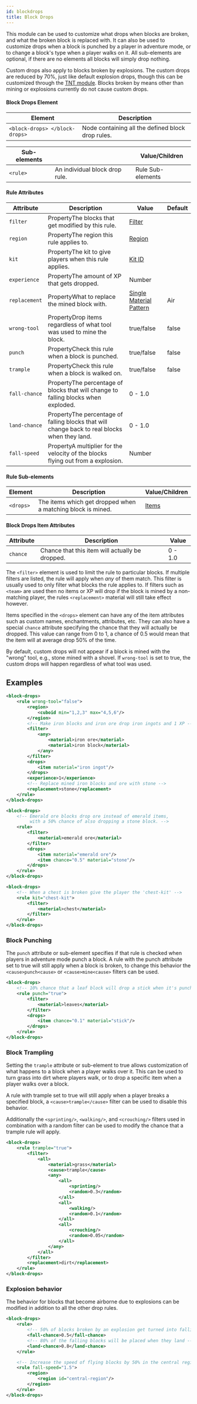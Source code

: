 ```yaml
---
id: blockdrops
title: Block Drops
---
```


This module can be used to customize what drops when blocks are broken, and what the broken block is replaced with. 
It can also be used to customize drops when a block is punched by a player in adventure mode, or to change a block's type when a player walks on it. 
All sub-elements are optional, if there are no elements all blocks will simply drop nothing.

Custom drops also apply to blocks broken by explosions. 
The custom drops are reduced by 70%, just like default explosion drops, though this can be customized through the [TNT module](/docs/modules/gear/tnt). 
Blocks broken by means other than mining or explosions currently do not cause custom drops.

#### Block Drops Element

| Element | Description |
|---|---|
| `<block-drops> </block-drops>` | Node containing all the defined block drop rules. |

| Sub-elements || Value/Children |
|---|---|---|
| `<rule>` | An individual block drop rule. | <span className="badge badge--secondary">Rule Sub-elements</span> |

#### Rule Attributes

| Attribute | Description | Value | Default |
|---|---|---|---|
| `filter` | <span className="badge badge--secondary" title="Can be either this attribute or a sub-element.">Property</span>The blocks that get modified by this rule. | [Filter](/docs/modules/mechanics/filters) |
| `region` | <span className="badge badge--secondary" title="Can be either this attribute or a sub-element.">Property</span>The region this rule applies to. | [Region](/docs/modules/mechanics/regions) |
| `kit` | <span className="badge badge--secondary" title="Can be either this attribute or a sub-element.">Property</span>The kit to give players when this rule applies. | [Kit ID](/docs/modules/gear/kits) |
| `experience` | <span className="badge badge--secondary" title="Can be either this attribute or a sub-element.">Property</span>The amount of XP that gets dropped. | <span className="badge badge--primary">Number</span> |
| `replacement` | <span className="badge badge--secondary" title="Can be either this attribute or a sub-element.">Property</span>What to replace the mined block with. | [Single Material Pattern](/docs/reference/items/inventory#material-matchers) | <span className="badge badge--secondary">Air</span> |
| `wrong-tool` | <span className="badge badge--secondary" title="Can be either this attribute or a sub-element.">Property</span>Drop items regardless of what tool was used to mine the block. | <span className="badge badge--primary">true/false</span> | false |
| `punch` | <span className="badge badge--secondary" title="Can be either this attribute or a sub-element.">Property</span>Check this rule when a block is punched. | <span className="badge badge--primary">true/false</span> | false |
| `trample` | <span className="badge badge--secondary" title="Can be either this attribute or a sub-element.">Property</span>Check this rule when a block is walked on. | <span className="badge badge--primary">true/false</span> | false |
| `fall-chance` | <span className="badge badge--secondary" title="Can be either this attribute or a sub-element.">Property</span>The percentage of blocks that will change to falling blocks when exploded. | <span className="badge badge--primary">0 - 1.0</span> |
| `land-chance` | <span className="badge badge--secondary" title="Can be either this attribute or a sub-element.">Property</span>The percentage of falling blocks that will change back to real blocks when they land. | <span className="badge badge--primary">0 - 1.0</span> |
| `fall-speed` | <span className="badge badge--secondary" title="Can be either this attribute or a sub-element.">Property</span>A multiplier for the velocity of the blocks flying out from a explosion. | <span className="badge badge--primary">Number</span> |

#### Rule Sub-elements

| Element | Description | Value/Children |
|---|---|---|
| `<drops>` | The items which get dropped when a matching block is mined. | [Items](/docs/modules/gear/items)|

#### Block Drops Item Attributes

| Attribute | Description | Value |
|---|---|---|
| `chance` | Chance that this item will actually be dropped. | <span className="badge badge--primary">0 - 1.0</span> |

The `<filter>` element is used to limit the rule to particular blocks. 
If multiple filters are listed, the rule will apply when *any* of them match. 
This filter is usually used to only filter what blocks the rule applies to. 
If filters such as `<team>` are used then no items or XP will drop if the block is mined by a non-matching player, the rules `<replacement>` material will still take effect however.

Items specified in the `<drops>` element can have any of the item attributes such as custom names, enchantments, attributes, etc. 
They can also have a special `chance` attribute specifying the chance that they will actually be dropped. 
This value can range from 0 to 1, a chance of 0.5 would mean that the item will at average drop 50% of the time.

By default, custom drops will not appear if a block is mined with the "wrong" tool, e.g., stone mined with a shovel.
If `wrong-tool` is set to true, the custom drops will happen regardless of what tool was used.

## Examples

```xml
<block-drops>
    <rule wrong-tool="false">
        <region>
            <cuboid min="1,2,3" max="4,5,6"/>
        </region>
        <!-- Make iron blocks and iron ore drop iron ingots and 1 XP -->
        <filter>
            <any>
                <material>iron ore</material>
                <material>iron block</material>
            </any>
        </filter>
        <drops>
            <item material="iron ingot"/>
        </drops>
        <experience>1</experience>
        <!-- Replace mined iron blocks and ore with stone -->
        <replacement>stone</replacement>
    </rule>
</block-drops>
```

```xml
<block-drops>
    <!-- Emerald ore blocks drop ore instead of emerald items,
         with a 50% chance of also dropping a stone block. -->
    <rule>
        <filter>
            <material>emerald ore</material>
        </filter>
        <drops>
            <item material="emerald ore"/>
            <item chance="0.5" material="stone"/>
        </drops>
    </rule>
</block-drops>
```

```xml
<block-drops>
    <!-- When a chest is broken give the player the 'chest-kit' -->
    <rule kit="chest-kit">
        <filter>
            <material>chest</material>
        </filter>
    </rule>
</block-drops>
```

### Block Punching

The `punch` attribute or sub-element specifies if that rule is checked when players in adventure mode punch a block. 
A rule with the punch attribute set to true will still apply when a block is broken, to change this behavior the `<cause>punch<cause>` or `<cause>mine<cause>` filters can be used.

```xml
<block-drops>
    <!-- 10% chance that a leaf block will drop a stick when it's punched or broken -->
    <rule punch="true">
        <filter>
            <material>leaves</material>
        </filter>
        <drops>
            <item chance="0.1" material="stick"/>
        </drops>
    </rule>
</block-drops>
```

### Block Trampling

Setting the `trample` attribute or sub-element to true allows customization of what happens to a block when a player walks over it.
This can be used to turn grass into dirt where players walk, or to drop a specific item when a player walks over a block.

A rule with trample set to true will still apply when a player breaks a specified block, a `<cause>trample</cause>` filter can be used to disable this behavior.

Additionally the `<sprinting/>`, `<walking/>`, and `<crouching/>` filters used in combination with a random filter can be used to modify the chance that a trample rule will apply.

```xml
<block-drops>
    <rule trample="true">
        <filter>
            <all>
                <material>grass</material>
                <cause>trample</cause>
                <any>
                    <all>
                        <sprinting/>
                        <random>0.3</random>
                    </all>
                    <all>
                        <walking/>
                        <random>0.1</random>
                    </all>
                    <all>
                        <crouching/>
                        <random>0.05</random>
                    </all>
                </any>
            </all>
        </filter>
        <replacement>dirt</replacement>
    </rule>
</block-drops>
```

### Explosion behavior

The behavior for blocks that become airborne due to explosions can be modified in addition to all the other drop rules.

```xml
<block-drops>
    <rule>
        <!-- 50% of blocks broken by an explosion get turned into falling/flying blocks -->
        <fall-chance>0.5</fall-chance>
        <!-- 80% of the falling blocks will be placed when they land -->
        <land-chance>0.8</land-chance>
    </rule>

    <!-- Increase the speed of flying blocks by 50% in the central region -->
    <rule fall-speed="1.5">
        <region>
            <region id="central-region"/>
        </region>
    </rule>
</block-drops>
```
